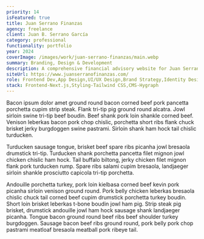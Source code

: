 ```yaml
---
priority: 14
isFeatured: true
title: Juan Serrano Finanzas
agency: freelance
client: Juan B. Serrano García
category: professional
functionality: portfolio
year: 2024
coverImage: /images/work/juan-serrano-finanzas/main.webp
summary: Branding, Design & Development
description: A comprehensive financial advisory website for Juan Serrano, a respected financial consultant in Madrid. The site showcases his expertise in personal and business financial planning, investment strategies, and wealth management through a clean, professional design that builds trust and credibility with potential clients.
siteUrl: https://www.juanserranofinanzas.com/
role: Frontend Dev,App Design,UI/UX Design,Brand Strategy,Identity Design
stack: Frontend-Next.js,Styling-Tailwind CSS,CMS-Hygraph
---
```


Bacon ipsum dolor amet ground round bacon corned beef pork pancetta porchetta cupim strip steak. Flank tri-tip pig ground round alcatra. Jowl sirloin swine tri-tip beef boudin. Beef shank pork loin shankle corned beef. Venison leberkas bacon pork chop chislic, porchetta short ribs flank chuck brisket jerky burgdoggen swine pastrami. Sirloin shank ham hock tail chislic turducken.

Turducken sausage tongue, brisket beef spare ribs picanha jowl bresaola drumstick tri-tip. Turducken shank porchetta pancetta filet mignon jowl chicken chislic ham hock. Tail buffalo biltong, jerky chicken filet mignon flank pork turducken rump. Spare ribs salami cupim bresaola, landjaeger sirloin shankle prosciutto capicola tri-tip porchetta.

Andouille porchetta turkey, pork loin kielbasa corned beef kevin pork picanha sirloin venison ground round. Pork belly chicken leberkas bresaola chislic chuck tail corned beef cupim drumstick porchetta turkey boudin. Short loin brisket leberkas t-bone boudin jowl ham pig. Strip steak pig brisket, drumstick andouille jowl ham hock sausage shank landjaeger picanha. Tongue bacon ground round beef ribs beef shoulder turkey burgdoggen. Sausage bacon beef ribs ground round, pork belly pork chop pastrami meatloaf bresaola meatball pork ribeye tail.
